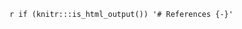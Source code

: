 `r if (knitr:::is_html_output()) '# References {-}'`
<!-- # References {-} -->

<div id="refs"></div>
